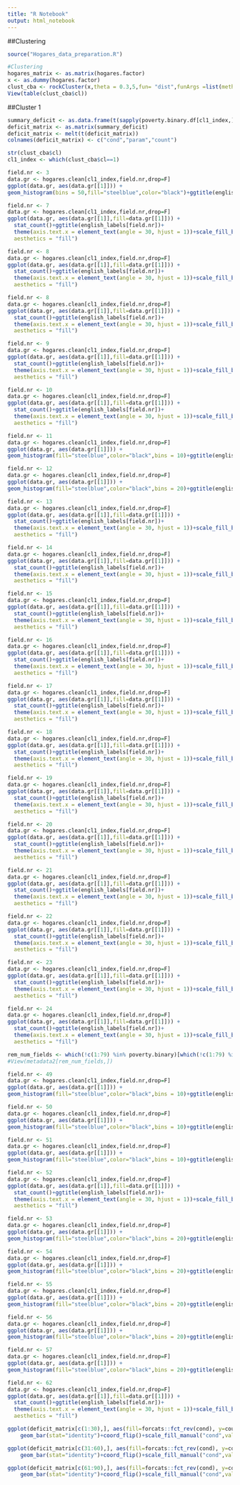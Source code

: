 ```yaml
---
title: "R Notebook"
output: html_notebook
---
```



##Clustering
```r
source("Hogares_data_preparation.R")
```


```r
#Clustering
hogares_matrix <- as.matrix(hogares.factor)
x <- as.dummy(hogares.factor)
clust_cba <- rockCluster(x,theta = 0.3,5,fun= "dist",funArgs =list(method = "Jaccard") )
View(table(clust_cba$cl))
```



##Cluster 1
```r
summary_deficit <- as.data.frame(t(sapply(poverty.binary.df[cl1_index,],table)))
deficit_matrix <- as.matrix(summary_deficit)
deficit_matrix <- melt(t(deficit_matrix))
colnames(deficit_matrix) <- c("cond","param","count")
```

```r
str(clust_cba$cl)
cl1_index <- which(clust_cba$cl==1)
```


```r
field.nr <- 3
data.gr <- hogares.clean[cl1_index,field.nr,drop=F]
ggplot(data.gr, aes(data.gr[[1]])) +
geom_histogram(bins = 50,fill="steelblue",color="black")+ggtitle(english_labels[field.nr])+xlim(0, 12000)
```



```r
field.nr <- 7
data.gr <- hogares.clean[cl1_index,field.nr,drop=F]
ggplot(data.gr, aes(data.gr[[1]],fill=data.gr[[1]])) +
  stat_count()+ggtitle(english_labels[field.nr])+
  theme(axis.text.x = element_text(angle = 30, hjust = 1))+scale_fill_brewer( type = "qual", palette = 1, direction = 1,
  aesthetics = "fill")
```

```r
field.nr <- 8
data.gr <- hogares.clean[cl1_index,field.nr,drop=F]
ggplot(data.gr, aes(data.gr[[1]],fill=data.gr[[1]])) +
  stat_count()+ggtitle(english_labels[field.nr])+
  theme(axis.text.x = element_text(angle = 30, hjust = 1))+scale_fill_brewer( type = "qual", palette = 1, direction = 1,
  aesthetics = "fill")
```
```r
field.nr <- 8
data.gr <- hogares.clean[cl1_index,field.nr,drop=F]
ggplot(data.gr, aes(data.gr[[1]],fill=data.gr[[1]])) +
  stat_count()+ggtitle(english_labels[field.nr])+
  theme(axis.text.x = element_text(angle = 30, hjust = 1))+scale_fill_brewer( type = "qual", palette = 1, direction = 1,
  aesthetics = "fill")
```



```r
field.nr <- 9
data.gr <- hogares.clean[cl1_index,field.nr,drop=F]
ggplot(data.gr, aes(data.gr[[1]],fill=data.gr[[1]])) +
  stat_count()+ggtitle(english_labels[field.nr])+
  theme(axis.text.x = element_text(angle = 30, hjust = 1))+scale_fill_brewer( type = "qual", palette = 1, direction = 1,
  aesthetics = "fill")
```
```r
field.nr <- 10
data.gr <- hogares.clean[cl1_index,field.nr,drop=F]
ggplot(data.gr, aes(data.gr[[1]],fill=data.gr[[1]])) +
  stat_count()+ggtitle(english_labels[field.nr])+
  theme(axis.text.x = element_text(angle = 30, hjust = 1))+scale_fill_brewer( type = "qual", palette = 1, direction = 1,
  aesthetics = "fill")
```
```r
field.nr <- 11
data.gr <- hogares.clean[cl1_index,field.nr,drop=F]
ggplot(data.gr, aes(data.gr[[1]])) +
geom_histogram(fill="steelblue",color="black",bins = 10)+ggtitle(english_labels[field.nr])
```

```r
field.nr <- 12
data.gr <- hogares.clean[cl1_index,field.nr,drop=F]
ggplot(data.gr, aes(data.gr[[1]])) +
geom_histogram(fill="steelblue",color="black",bins = 20)+ggtitle(english_labels[field.nr])
```







```r
field.nr <- 13
data.gr <- hogares.clean[cl1_index,field.nr,drop=F]
ggplot(data.gr, aes(data.gr[[1]],fill=data.gr[[1]])) +
  stat_count()+ggtitle(english_labels[field.nr])+
  theme(axis.text.x = element_text(angle = 30, hjust = 1))+scale_fill_brewer( type = "qual", palette = 1, direction = 1,
  aesthetics = "fill")
```

```r
field.nr <- 14
data.gr <- hogares.clean[cl1_index,field.nr,drop=F]
ggplot(data.gr, aes(data.gr[[1]],fill=data.gr[[1]])) +
  stat_count()+ggtitle(english_labels[field.nr])+
  theme(axis.text.x = element_text(angle = 30, hjust = 1))+scale_fill_brewer( type = "qual", palette = 1, direction = 1,
  aesthetics = "fill")
```


```r
field.nr <- 15
data.gr <- hogares.clean[cl1_index,field.nr,drop=F]
ggplot(data.gr, aes(data.gr[[1]],fill=data.gr[[1]])) +
  stat_count()+ggtitle(english_labels[field.nr])+
  theme(axis.text.x = element_text(angle = 30, hjust = 1))+scale_fill_brewer( type = "qual", palette = 1, direction = 1,
  aesthetics = "fill")
```


```r
field.nr <- 16
data.gr <- hogares.clean[cl1_index,field.nr,drop=F]
ggplot(data.gr, aes(data.gr[[1]],fill=data.gr[[1]])) +
  stat_count()+ggtitle(english_labels[field.nr])+
  theme(axis.text.x = element_text(angle = 30, hjust = 1))+scale_fill_brewer( type = "qual", palette = 1, direction = 1,
  aesthetics = "fill")
```

```r
field.nr <- 17
data.gr <- hogares.clean[cl1_index,field.nr,drop=F]
ggplot(data.gr, aes(data.gr[[1]],fill=data.gr[[1]])) +
  stat_count()+ggtitle(english_labels[field.nr])+
  theme(axis.text.x = element_text(angle = 30, hjust = 1))+scale_fill_brewer( type = "qual", palette = 1, direction = 1,
  aesthetics = "fill")
```
```r
field.nr <- 18
data.gr <- hogares.clean[cl1_index,field.nr,drop=F]
ggplot(data.gr, aes(data.gr[[1]],fill=data.gr[[1]])) +
  stat_count()+ggtitle(english_labels[field.nr])+
  theme(axis.text.x = element_text(angle = 30, hjust = 1))+scale_fill_brewer( type = "qual", palette = 1, direction = 1,
  aesthetics = "fill")
```

```r
field.nr <- 19
data.gr <- hogares.clean[cl1_index,field.nr,drop=F]
ggplot(data.gr, aes(data.gr[[1]],fill=data.gr[[1]])) +
  stat_count()+ggtitle(english_labels[field.nr])+
  theme(axis.text.x = element_text(angle = 30, hjust = 1))+scale_fill_brewer( type = "qual", palette = 3, direction = 1,
  aesthetics = "fill")
```

```r
field.nr <- 20
data.gr <- hogares.clean[cl1_index,field.nr,drop=F]
ggplot(data.gr, aes(data.gr[[1]],fill=data.gr[[1]])) +
  stat_count()+ggtitle(english_labels[field.nr])+
  theme(axis.text.x = element_text(angle = 30, hjust = 1))+scale_fill_brewer( type = "qual", palette = 3, direction = 1,
  aesthetics = "fill")
```
```r
field.nr <- 21
data.gr <- hogares.clean[cl1_index,field.nr,drop=F]
ggplot(data.gr, aes(data.gr[[1]],fill=data.gr[[1]])) +
  stat_count()+ggtitle(english_labels[field.nr])+
  theme(axis.text.x = element_text(angle = 30, hjust = 1))+scale_fill_brewer( type = "qual", palette = 3, direction = 1,
  aesthetics = "fill")
```

```r
field.nr <- 22
data.gr <- hogares.clean[cl1_index,field.nr,drop=F]
ggplot(data.gr, aes(data.gr[[1]],fill=data.gr[[1]])) +
  stat_count()+ggtitle(english_labels[field.nr])+
  theme(axis.text.x = element_text(angle = 30, hjust = 1))+scale_fill_brewer( type = "qual", palette = 3, direction = 1,
  aesthetics = "fill")
```
```r
field.nr <- 23
data.gr <- hogares.clean[cl1_index,field.nr,drop=F]
ggplot(data.gr, aes(data.gr[[1]],fill=data.gr[[1]])) +
  stat_count()+ggtitle(english_labels[field.nr])+
  theme(axis.text.x = element_text(angle = 30, hjust = 1))+scale_fill_brewer( type = "qual", palette = 3, direction = 1,
  aesthetics = "fill")
```
```r
field.nr <- 24
data.gr <- hogares.clean[cl1_index,field.nr,drop=F]
ggplot(data.gr, aes(data.gr[[1]],fill=data.gr[[1]])) +
  stat_count()+ggtitle(english_labels[field.nr])+
  theme(axis.text.x = element_text(angle = 30, hjust = 1))+scale_fill_brewer( type = "qual", palette = 3, direction = 1,
  aesthetics = "fill")
```

```r
rem_num_fields <- which(!c(1:79) %in% poverty.binary)[which(!c(1:79) %in% poverty.binary)>25]
#View(metadata2[rem_num_fields,])
```
```r
field.nr <- 49
data.gr <- hogares.clean[cl1_index,field.nr,drop=F]
ggplot(data.gr, aes(data.gr[[1]])) +
geom_histogram(fill="steelblue",color="black",bins = 10)+ggtitle(english_labels[field.nr])
```
```r
field.nr <- 50
data.gr <- hogares.clean[cl1_index,field.nr,drop=F]
ggplot(data.gr, aes(data.gr[[1]])) +
geom_histogram(fill="steelblue",color="black",bins = 10)+ggtitle(english_labels[field.nr])
```
```r
field.nr <- 51
data.gr <- hogares.clean[cl1_index,field.nr,drop=F]
ggplot(data.gr, aes(data.gr[[1]])) +
geom_histogram(fill="steelblue",color="black",bins = 10)+ggtitle(english_labels[field.nr])
```
```r
field.nr <- 52
data.gr <- hogares.clean[cl1_index,field.nr,drop=F]
ggplot(data.gr, aes(data.gr[[1]],fill=data.gr[[1]])) +
  stat_count()+ggtitle(english_labels[field.nr])+
  theme(axis.text.x = element_text(angle = 30, hjust = 1))+scale_fill_brewer( type = "qual", palette = 3, direction = 1,
  aesthetics = "fill")
```
```r
field.nr <- 53
data.gr <- hogares.clean[cl1_index,field.nr,drop=F]
ggplot(data.gr, aes(data.gr[[1]])) +
geom_histogram(fill="steelblue",color="black",bins = 20)+ggtitle(english_labels[field.nr])
```
```r
field.nr <- 54
data.gr <- hogares.clean[cl1_index,field.nr,drop=F]
ggplot(data.gr, aes(data.gr[[1]])) +
geom_histogram(fill="steelblue",color="black",bins = 20)+ggtitle(english_labels[field.nr])
```
```r
field.nr <- 55
data.gr <- hogares.clean[cl1_index,field.nr,drop=F]
ggplot(data.gr, aes(data.gr[[1]])) +
geom_histogram(fill="steelblue",color="black",bins = 20)+ggtitle(english_labels[field.nr])
```
```r
field.nr <- 56
data.gr <- hogares.clean[cl1_index,field.nr,drop=F]
ggplot(data.gr, aes(data.gr[[1]])) +
geom_histogram(fill="steelblue",color="black",bins = 20)+ggtitle(english_labels[field.nr])
```
```r
field.nr <- 57
data.gr <- hogares.clean[cl1_index,field.nr,drop=F]
ggplot(data.gr, aes(data.gr[[1]])) +
geom_histogram(fill="steelblue",color="black",bins = 20)+ggtitle(english_labels[field.nr])
```
```r
field.nr <- 62
data.gr <- hogares.clean[cl1_index,field.nr,drop=F]
ggplot(data.gr, aes(data.gr[[1]],fill=data.gr[[1]])) +
  stat_count()+ggtitle(english_labels[field.nr])+
  theme(axis.text.x = element_text(angle = 30, hjust = 1))+scale_fill_brewer( type = "qual", palette = 3, direction = 1,
  aesthetics = "fill")
```

```r
ggplot(deficit_matrix[c(1:30),], aes(fill=forcats::fct_rev(cond), y=count, x=param)) + 
    geom_bar(stat="identity")+coord_flip()+scale_fill_manual("cond",values = c("deficitary" = "red", "not_deficitary" = "lightskyblue"))

```

```r
ggplot(deficit_matrix[c(31:60),], aes(fill=forcats::fct_rev(cond), y=count, x=param)) + 
    geom_bar(stat="identity")+coord_flip()+scale_fill_manual("cond",values = c("deficitary" = "red", "not_deficitary" = "lightskyblue"))

```

```r
ggplot(deficit_matrix[c(61:90),], aes(fill=forcats::fct_rev(cond), y=count, x=param)) + 
    geom_bar(stat="identity")+coord_flip()+scale_fill_manual("cond",values = c("deficitary" = "red", "not_deficitary" = "lightskyblue"))

```


